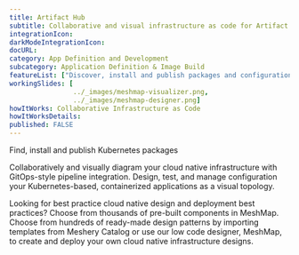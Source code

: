 ```yaml
---
title: Artifact Hub
subtitle: Collaborative and visual infrastructure as code for Artifact Hub
integrationIcon: 
darkModeIntegrationIcon: 
docURL: 
category: App Definition and Development
subcategory: Application Definition & Image Build
featureList: ["Discover, install and publish packages and configurations.","Explore content like Helm charts schemas and templates in an interactive way.","Subscribe to packages' new releases and security alerts notifications, via email or webhooks."]
workingSlides: [
				../_images/meshmap-visualizer.png,
				../_images/meshmap-designer.png]
howItWorks: Collaborative Infrastructure as Code
howItWorksDetails: 
published: FALSE
---
```

Find, install and publish Kubernetes packages
<p>
    Collaboratively and visually diagram your cloud native infrastructure with GitOps-style pipeline integration. Design, test, and manage configuration your Kubernetes-based, containerized applications as a visual topology.
</p>
<p>
    Looking for best practice cloud native design and deployment best practices? Choose from thousands of pre-built components in MeshMap. Choose from hundreds of ready-made design patterns by importing templates from Meshery Catalog or use our low code designer, MeshMap, to create and deploy your own cloud native infrastructure designs.
</p>